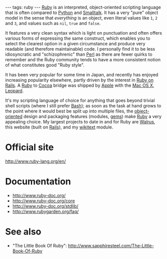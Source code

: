 ---
tags: ruby
---
[[Ruby]] is an interpreted, object-oriented scripting language that is often compared to [[Python]] and [[Smalltalk]]. It has a very "pure" object model in the sense that ''everything'' is an object, even literal values like <tt>1</tt>, <tt>2</tt> and <tt>3</tt>, and values such as <tt>nil</tt>, <tt>true</tt> and <tt>false</tt>.

It features a very clean syntax which is light on punctuation and often offers various forms of expressing the same construct, which enables you to select the clearest option in a given circumstance and produce very readable (and therefore maintainable) code. I personally find it to be less idiosyncratic and "schizophrenic" than [[Perl]] as there are fewer quirks to remember and the Ruby community tends to have a more consistent notion of what constitutes good "Ruby style".

It has been very popular for some time in Japan, and recently has enjoyed increasing popularity elsewhere, partly driven by the interest in [[Ruby on Rails]]. A [[Ruby]] to [[Cocoa]] bridge was shipped by [[Apple]] with the [[Mac OS X]], [[Leopard]].

It's my scripting language of choice for anything that goes beyond trivial shell scripts (where I still prefer [[Bash]]); as soon as the task at hand grows to the point where it would best be split up into multiple files, the [[object-oriented]] design and packaging features (modules, [[gems]]) make [[Ruby]] a very appealing choice. My largest projects to date in and for Ruby are [[Walrus]], this website (built on [[Rails]]), and my [[wikitext]] module.

= Official site =

http://www.ruby-lang.org/en/

= Documentation =

* http://www.ruby-doc.org/
* http://www.ruby-doc.org/core
* http://www.ruby-doc.org/stdlib/
* http://www.rubygarden.org/faq/

= See also =

* "The Little Book Of Ruby": http://www.sapphiresteel.com/The-Little-Book-Of-Ruby
